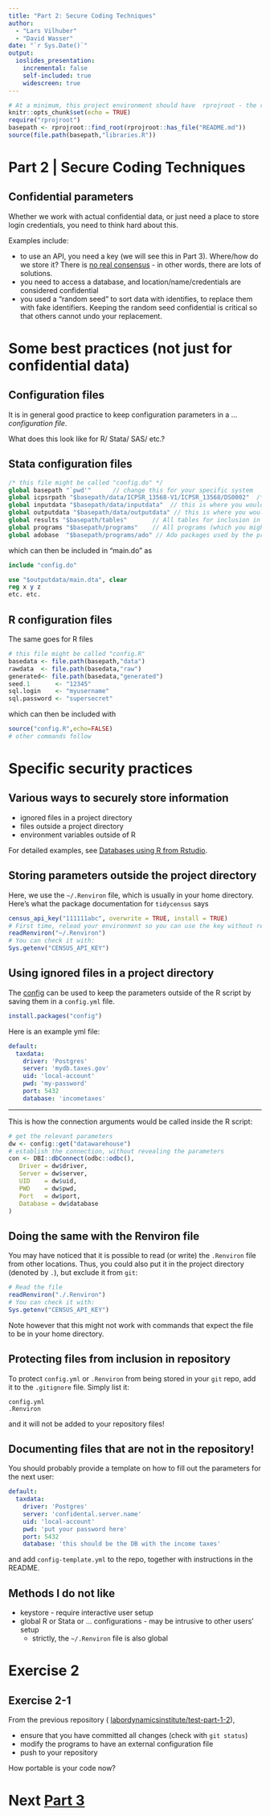 ```yaml
---
title: "Part 2: Secure Coding Techniques"
author: 
  - "Lars Vilhuber"
  - "David Wasser"
date: "`r Sys.Date()`"
output: 
  ioslides_presentation:
    incremental: false
    self-included: true
    widescreen: true
---
```



```r
# At a minimum, this project environment should have  rprojroot - the rest can later be dynamically added if necessary.
knitr::opts_chunk$set(echo = TRUE)
require("rprojroot")
basepath <- rprojroot::find_root(rprojroot::has_file("README.md"))
source(file.path(basepath,"libraries.R"))
```


# Part 2 | Secure Coding Techniques

## Confidential parameters

Whether we work with actual confidential data, or just need a place to store login credentials, you need to think hard about this. 

Examples include:

- to use an API, you need a key (we will see this in Part 3).  Where/how do we store it? There is [no real consensus](https://www.r-bloggers.com/2015/11/how-to-store-and-use-webservice-keys-and-authentication-details-with-r/) - in other words, there are lots of solutions. 
- you need to access a database, and location/name/credentials are considered confidential
- you used a "random seed" to sort data with identifies, to replace them with fake identifiers. Keeping the random seed confidential is critical so that others cannot undo your replacement.

# Some best practices (not just for confidential data)

## Configuration files

It is in general good practice to keep configuration parameters in a ... *configuration file*.

What does this look like for R/ Stata/ SAS/ etc.?

## Stata configuration files {.smaller}

```stata
/* this file might be called "config.do" */
global basepath "`pwd'"      // change this for your specific system
global icpsrpath "$basepath/data/ICPSR_13568-V1/ICPSR_13568/DS0002"  /* local relative path */
global inputdata "$basepath/data/inputdata"  // this is where you would read data acquired elsewhere
global outputdata "$basepath/data/outputdata" // this is where you would write the data you create in this project
global results "$basepath/tables"       // All tables for inclusion in your paper go here
global programs "$basepath/programs"    // All programs (which you might "include") are to be found here
global adobase  "$basepath/programs/ado" // Ado packages used by the project are to be found here
```
which can then be included in "main.do" as
```stata
include "config.do"

use "$outputdata/main.dta", clear
reg x y z 
etc. etc.
```

## R configuration files {.smaller}

The same goes for R files

```r
# this file might be called "config.R" 
basedata <- file.path(basepath,"data")
rawdata  <- file.path(basedata,"raw")
generated<- file.path(basedata,"generated")
seed.1       <- "12345"
sql.login    <- "myusername"
sql.password <- "supersecret"
```
which can then be included with 
```r
source("config.R",echo=FALSE)
# other commands follow
```

# Specific security practices

## Various ways to securely store information

- ignored files in a project directory
- files outside a project directory
- environment variables outside of R 

For detailed examples, see [Databases using R from Rstudio](https://db.rstudio.com/best-practices/managing-credentials/).

## Storing parameters outside the project directory

Here, we use the `~/.Renviron` file, which is usually in your home directory. Here's what the package documentation for `tidycensus` says

```r
census_api_key("111111abc", overwrite = TRUE, install = TRUE)
# First time, relead your environment so you can use the key without restarting R.
readRenviron("~/.Renviron")
# You can check it with:
Sys.getenv("CENSUS_API_KEY")
```



## Using ignored files in a project directory 

The [config](https://github.com/rstudio/config) can be used to keep the parameters outside of the R script by saving them in a `config.yml` file. 

```r
install.packages("config")
```


Here is an example yml file:

```yaml
default:
  taxdata:
    driver: 'Postgres' 
    server: 'mydb.taxes.gov'
    uid: 'local-account'
    pwd: 'my-password'  
    port: 5432
    database: 'incometaxes'
```

---

This is how the connection arguments would be called inside the R script:

```r
# get the relevant parameters
dw <- config::get("datawarehouse")
# establish the connection, without revealing the parameters
con <- DBI::dbConnect(odbc::odbc(),
   Driver = dw$driver,
   Server = dw$server,
   UID    = dw$uid,
   PWD    = dw$pwd,
   Port   = dw$port,
   Database = dw$database
)
```


## Doing the same with the Renviron file

You may have noticed that it is possible to read (or write) the `.Renviron`  file from other locations. Thus, you could also put it in the project directory (denoted by `.`), but exclude it from `git`:

```r
# Read the file
readRenviron("./.Renviron")
# You can check it with:
Sys.getenv("CENSUS_API_KEY")
```

Note however that this might not work with commands that expect the file to be in your home directory.

## Protecting files from inclusion in repository

To protect `config.yml` or `.Renviron` from being stored in your `git` repo, add it to the `.gitignore` file. Simply list it:

```
config.yml
.Renviron
```

and it will not be added to your repository files!

## Documenting files that are not in the repository!

You should probably provide a template on how to fill out the parameters for the next user:

```yaml
default:
  taxdata:
    driver: 'Postgres' 
    server: 'confidental.server.name'
    uid: 'local-account'
    pwd: 'put your password here'  
    port: 5432
    database: 'this should be the DB with the income taxes'
```
and add `config-template.yml` to the repo, together with instructions in the README.

## Methods I do not like

- keystore - require interactive user setup
- global R or Stata or ... configurations - may be intrusive to other users' setup
  - strictly, the `~/.Renviron` file is also global
  

# Exercise 2

## Exercise 2-1

From the previous repository ( [labordynamicsinstitute/test-part-1-2](https://github.com/labordynamicsinstitute/test-part-1-2)), 

- ensure that you have committed all changes (check with `git status`)
- modify the programs to have an external configuration file
- push to your repository

How portable is your code now?


# Next [Part 3](part3.html)
